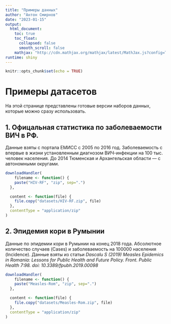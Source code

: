 ```yaml
---
title: "Примеры данных"
author: "Антон Смирнов"
date: "2023-01-15"
output: 
  html_document:
    toc: true
    toc_float:
      collapsed: false
      smooth_scroll: false
    mathjax: "http://cdn.mathjax.org/mathjax/latest/MathJax.js?config=TeX-AMS-MML_HTMLorMML"
runtime: shiny
---
```


```r
knitr::opts_chunk$set(echo = TRUE)
```

# Примеры датасетов

На этой странице представлены готовые версии наборов данных, которые можно сразу использовать.

## 1. Офицальная статистика по заболеваемости ВИЧ в РФ.

Данные взяты с портала ЕМИСС с 2005 по 2016 год. Заболеваемость с впервые в жизни установленным диагнозом ВИЧ-инфекции на 100 тыс. человек населения. До 2014 Тюменская и Архангельская области --- с автономными округами.

```r

downloadHandler(
    filename <- function() {
    paste("HIV-RF", "zip", sep=".")
  },

  content <- function(file) {
    file.copy("datasets/HIV-RF.zip", file)
  },
  contentType = "application/zip"
)
```

## 2. Эпидемия кори в Румынии

Данные по эпидемии кори в Румынии на конец 2018 года. Абсолютное количество случаев (Cases) и заболеваемость на 100000 населения (Incidence). Данные взяты из статьи *Dascalu S (2019) Measles Epidemics in Romania: Lessons for Public Health and Future Policy. Front. Public Health 7:98. doi: 10.3389/fpubh.2019.00098*

```r

downloadHandler(
    filename <- function() {
    paste("Measles-Rom", "zip", sep=".")
  },

  content <- function(file) {
    file.copy("datasets/Measles-Rom.zip", file)
  },
  contentType = "application/zip"
)
```
